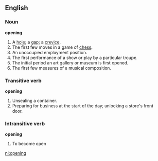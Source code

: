 ==English==

===Noun===
'''opening'''
#A [[hole]]; a [[gap]]; a [[crevice]].
#The first few moves in a game of [[chess]].
#An unoccupied employment position.
#The first performance of a show or play by a particular troupe.
#The initial period an art gallery or museum is first opened.
#The first few measures of a musical composition.

===Transitive verb===
'''opening'''
#Unsealing a container.
#Preparing for business at the start of the day; unlocking a store's front door.

===Intransitive verb===
'''opening'''
#To become open

[[nl:opening]]